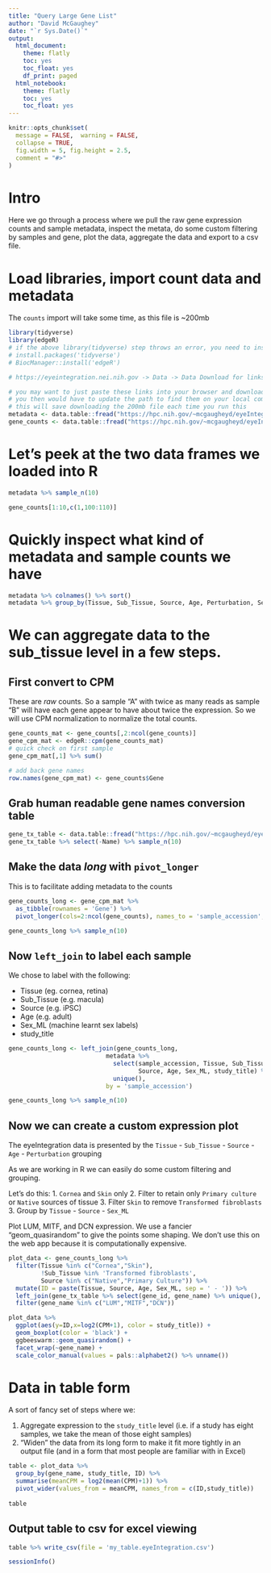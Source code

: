 ```yaml
---
title: "Query Large Gene List"
author: "David McGaughey"
date: "`r Sys.Date()`"
output:
  html_document:
    theme: flatly
    toc: yes
    toc_float: yes
    df_print: paged
  html_notebook:
    theme: flatly
    toc: yes
    toc_float: yes
---
```


```r
knitr::opts_chunk$set(
  message = FALSE,  warning = FALSE,
  collapse = TRUE,
  fig.width = 5, fig.height = 2.5,
  comment = "#>"
)
```

# Intro


Here we go through a process where we pull the raw gene expression counts and sample metadata, inspect the metata, do some custom filtering by samples and gene, plot the data, aggregate the data and export to a csv file. 


# Load libraries, import count data and metadata

The `counts` import will take some time, as this file is ~200mb
```r
library(tidyverse)
library(edgeR)
# if the above library(tidyverse) step throws an error, you need to install tidyverse as follows:
# install.packages('tidyverse')
# BiocManager::install('edgeR')

# https://eyeintegration.nei.nih.gov -> Data -> Data Download for links

# you may want to just paste these links into your browser and download the files
# you then would have to update the path to find them on your local computer
# this will save downloading the 200mb file each time you run this
metadata <- data.table::fread("https://hpc.nih.gov/~mcgaugheyd/eyeIntegration/2023/eyeIntegration23_meta_2023_09_01.built.csv.gz")
gene_counts <- data.table::fread("https://hpc.nih.gov/~mcgaugheyd/eyeIntegration/2023/gene_counts.csv.gz")
```

# Let's peek at the two data frames we loaded into R
```r
metadata %>% sample_n(10)

gene_counts[1:10,c(1,100:110)]
```

# Quickly inspect what kind of metadata and sample counts we have
```r
metadata %>% colnames() %>% sort()
metadata %>% group_by(Tissue, Sub_Tissue, Source, Age, Perturbation, Sex_ML) %>% summarise(Count = n()) %>% DT::datatable()
```

# We can aggregate data to the sub_tissue level in a few steps.


## First convert to CPM
These are *raw* counts. So a sample "A" with twice as many reads as sample "B" will have each gene appear to have about twice the expression. So we will use CPM normalization to normalize the total counts. 

```r
gene_counts_mat <- gene_counts[,2:ncol(gene_counts)]
gene_cpm_mat <- edgeR::cpm(gene_counts_mat)
# quick check on first sample
gene_cpm_mat[,1] %>% sum()

# add back gene names
row.names(gene_cpm_mat) <- gene_counts$Gene
```

## Grab human readable gene names conversion table
```r
gene_tx_table <- data.table::fread("https://hpc.nih.gov/~mcgaugheyd/eyeIntegration/2023/gene_anno.csv.gz")
gene_tx_table %>% select(-Name) %>% sample_n(10)
```
## Make the data *long* with `pivot_longer`
This is to facilitate adding metadata to the counts
```r
gene_counts_long <- gene_cpm_mat %>% 
  as_tibble(rownames = 'Gene') %>% 
  pivot_longer(cols=2:ncol(gene_counts), names_to = 'sample_accession', values_to = 'CPM')

gene_counts_long %>% sample_n(10)
```

## Now `left_join` to label each sample 

We chose to label with the following:

- Tissue (eg. cornea, retina)
- Sub_Tissue (e.g. macula)
- Source (e.g. iPSC)
- Age (e.g. adult)
- Sex_ML (machine learnt sex labels)
- study_title

```r
gene_counts_long <- left_join(gene_counts_long, 
                           metadata %>% 
                             select(sample_accession, Tissue, Sub_Tissue, 
                                    Source, Age, Sex_ML, study_title) %>% 
                             unique(), 
                           by = 'sample_accession')

gene_counts_long %>% sample_n(10)
```

## Now we can create a custom expression plot

The eyeIntegration data is presented by the `Tissue` - `Sub_Tissue` - `Source` - `Age` - `Perturbation` grouping

As we are working in R we can easily do some custom filtering and grouping.

Let's do this:
1. `Cornea` and `Skin` only
2. Filter to retain only `Primary culture` or `Native` sources of tissue
3. Filter `Skin` to remove `Transformed fibroblasts`
3. Group by `Tissue` - `Source` - `Sex_ML`

Plot LUM, MITF, and DCN expression. We use a fancier "geom_quasirandom" to give the points 
some shaping. We don't use this on the web app because it is computationally expensive.
```r
plot_data <- gene_counts_long %>% 
  filter(Tissue %in% c("Cornea","Skin"),
         !Sub_Tissue %in% 'Transformed fibroblasts',
         Source %in% c("Native","Primary Culture")) %>% 
  mutate(ID = paste(Tissue, Source, Age, Sex_ML, sep = ' - ')) %>% 
  left_join(gene_tx_table %>% select(gene_id, gene_name) %>% unique(), by = c("Gene" = "gene_id")) %>% 
  filter(gene_name %in% c("LUM","MITF","DCN")) 

plot_data %>% 
  ggplot(aes(y=ID,x=log2(CPM+1), color = study_title)) +
  geom_boxplot(color = 'black') +
  ggbeeswarm::geom_quasirandom() + 
  facet_wrap(~gene_name) +
  scale_color_manual(values = pals::alphabet2() %>% unname())


```

# Data in table form

A sort of fancy set of steps where we:

1. Aggregate expression to the `study_title` level (i.e. if a study has eight samples, we take the mean of those eight samples)
2. "Widen" the data from its long form to make it fit more tightly in an output file (and in a form that most people are familiar with in Excel)

```r
table <- plot_data %>% 
  group_by(gene_name, study_title, ID) %>% 
  summarise(meanCPM = log2(mean(CPM)+1)) %>% 
  pivot_wider(values_from = meanCPM, names_from = c(ID,study_title))
  
table
```

## Output table to csv for excel viewing
```r
table %>% write_csv(file = 'my_table.eyeIntegration.csv')
```

```r
sessionInfo()
```
